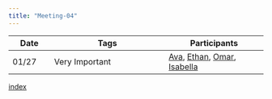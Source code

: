 ```yaml
---
title: "Meeting-04"
---
```




| Date | Tags           | Participants |
|------|----------------|--------------|
| 01/27   | Very Important | [Ava](07), [Ethan](09), [Omar](10), [Isabella](02) |





[index](index)


<!--
| 01/24   | Important      | [Samantha](01), [Isabella](02), [Miguel](03), [Alex](04), [Jordan](05), [Tyler](06), [Ava](07) |
| 01/25   | Very Important | [Natalie](08), [Samantha](01), [Ava](07), [Ethan](09), [Tyler](06) |


| 01/26   | Important      | [Natalie](08), [Isabella](02), [Omar](10), [Alex](04) |


| 01/28   | Very Important | [Isabella](02), [Miguel](03), [Ava](07), [Ethan](09), [Jordan](05), [Tyler](06) |
-->

